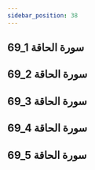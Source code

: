 ```yaml
---
sidebar_position: 38
---
```


## 69_1 سورة الحاقة
<YouTube youTubeId='MqhKYbH_Ifg' />

## 69_2 سورة الحاقة
<YouTube youTubeId='L5g_aPG6jqE' />

## 69_3 سورة الحاقة
<YouTube youTubeId='JKEOQDCCxXo' />

## 69_4 سورة الحاقة
<YouTube youTubeId='sfX5qF0aJs4' />

## 69_5 سورة الحاقة
<YouTube youTubeId='-IKUEROU4wA' />
